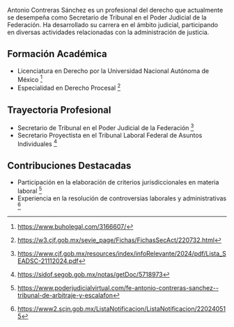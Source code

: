 Antonio Contreras Sánchez es un profesional del derecho que actualmente se desempeña como Secretario de Tribunal en el Poder Judicial de la Federación. Ha desarrollado su carrera en el ámbito judicial, participando en diversas actividades relacionadas con la administración de justicia.

## Formación Académica

- Licenciatura en Derecho por la Universidad Nacional Autónoma de México [^1]
- Especialidad en Derecho Procesal [^2]

## Trayectoria Profesional

- Secretario de Tribunal en el Poder Judicial de la Federación [^3]
- Secretario Proyectista en el Tribunal Laboral Federal de Asuntos Individuales [^4]

## Contribuciones Destacadas

- Participación en la elaboración de criterios jurisdiccionales en materia laboral [^5]
- Experiencia en la resolución de controversias laborales y administrativas [^6]

[^1]: https://www.buholegal.com/3166607/
[^2]: https://w3.cjf.gob.mx/sevie_page/Fichas/FichasSecAct/220732.html
[^3]: https://www.cjf.gob.mx/resources/index/infoRelevante/2024/pdf/Lista_SEADSC-21112024.pdf
[^4]: https://sidof.segob.gob.mx/notas/getDoc/5718973
[^5]: https://www.poderjudicialvirtual.com/fe-antonio-contreras-sanchez--tribunal-de-arbitraje-y-escalafon
[^6]: https://www2.scjn.gob.mx/ListaNotificacion/ListaNotificacion/220240515
